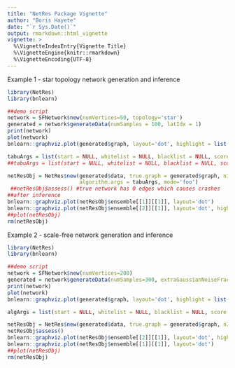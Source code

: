 ```yaml
---
title: "NetRes Package Vignette"
author: "Boris Hayete"
date: "`r Sys.Date()`"
output: rmarkdown::html_vignette
vignette: >
  %\VignetteIndexEntry{Vignette Title}
  %\VignetteEngine{knitr::rmarkdown}
  %\VignetteEncoding{UTF-8}
---
```


Example 1 - star topology network generation and inference

```r
library(NetRes)
library(bnlearn)

##demo script
network = SFNetwork$new(numVertices=50, topology='star')
generated = network$generateData(numSamples = 100, latIdx = 1)
print(network)
plot(network)
bnlearn::graphviz.plot(generated$graph, layout='dot', highlight = list(nodes = grep('U_', colnames(generated$data), value=T), col = "tomato", fill = "orange"))

tabuArgs = list(start = NULL, whitelist = NULL, blacklist = NULL, score = 'bge', prior = 'vsp', debug = FALSE, tabu = 10, max.iter = Inf, maxp = Inf, optimized = TRUE)
##tabuArgs = list(start = NULL, whitelist = NULL, blacklist = NULL, score = 'bge', debug = FALSE, tabu = 10, max.iter = Inf, maxp = Inf, optimized = TRUE)

netResObj = NetRes$new(generated$data, true.graph = generated$graph, nIter = 2, nBoot=100, algorithm='tabu', 
                       algorithm.args = tabuArgs, mode='foo') 
 ##netResObj$assess() #true network has 0 edges which causes crashes
##after inference
bnlearn::graphviz.plot(netResObj$ensemble[[1]][[1]], layout='dot')
bnlearn::graphviz.plot(netResObj$ensemble[[2]][[1]], layout='dot', highlight = list(nodes = grep('U_', bnlearn::nodes(netResObj$ensemble[[2]][[1]]), value=T), col = "tomato", fill = "orange"))
##plot(netResObj)
rm(netResObj)

```

Example 2 - scale-free network generation and inference
```r
library(NetRes)
library(bnlearn)

##demo script
network = SFNetwork$new(numVertices=200)
generated = network$generateData(numSamples=300, extraGaussianNoiseFraction=0.1)
print(network)
plot(network)
bnlearn::graphviz.plot(generated$graph, layout='dot', highlight = list(nodes = grep('U_', colnames(generated$data), value=T), col = "tomato", fill = "orange"))

algArgs = list(start = NULL, whitelist = NULL, blacklist = NULL, score = 'bge', prior = 'vsp', debug = FALSE, tabu = 100, max.iter = Inf, maxp = Inf, optimized = TRUE, max.rank=2)

netResObj = NetRes$new(generated$data, true.graph = generated$graph, nIter = 4, nBoot=100, algorithm='tabu', algorithm.args = algArgs, mode='normal', weightedResiduals=FALSE, scale=TRUE) 
netResObj$assess()
bnlearn::graphviz.plot(netResObj$ensemble[[2]][[1]], layout='dot', highlight = list(nodes = grep('U_', bnlearn::nodes(netResObj$ensemble[[2]][[1]]), value=T), col = "tomato", fill = "orange"))
bnlearn::graphviz.plot(netResObj$ensemble[[1]][[1]], layout='dot')
##plot(netResObj)
rm(netResObj)
```
